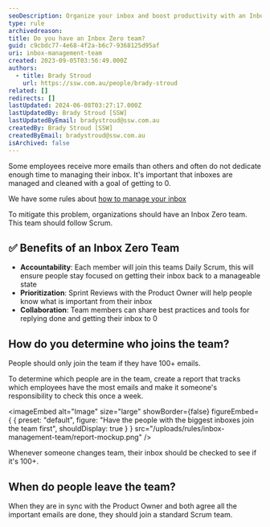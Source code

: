 ```yaml
---
seoDescription: Organize your inbox and boost productivity with an Inbox Zero team, where Scrum principles ensure accountability, prioritization, and collaboration to achieve a manageable inbox state.
type: rule
archivedreason:
title: Do you have an Inbox Zero team?
guid: c9cbdc77-4e68-4f2a-b6c7-9368125d95af
uri: inbox-management-team
created: 2023-09-05T03:56:49.000Z
authors:
  - title: Brady Stroud
    url: https://ssw.com.au/people/brady-stroud
related: []
redirects: []
lastUpdated: 2024-06-08T03:27:17.000Z
lastUpdatedBy: Brady Stroud [SSW]
lastUpdatedByEmail: bradystroud@ssw.com.au
createdBy: Brady Stroud [SSW]
createdByEmail: bradystroud@ssw.com.au
isArchived: false
---
```


Some employees receive more emails than others and often do not dedicate enough time to managing their inbox.
It's important that inboxes are managed and cleaned with a goal of getting to 0.

We have some rules about [how to manage your inbox](/rules-to-better-inbox-management)

To mitigate this problem, organizations should have an Inbox Zero team. This team should follow Scrum.

## ✅ Benefits of an Inbox Zero Team

- **Accountability**: Each member will join this teams Daily Scrum, this will ensure people stay focused on getting their inbox back to a manageable state
- **Prioritization**: Sprint Reviews with the Product Owner will help people know what is important from their inbox
- **Collaboration**: Team members can share best practices and tools for replying done and getting their inbox to 0

## How do you determine who joins the team?

People should only join the team if they have 100+ emails.

To determine which people are in the team, create a report that tracks which employees have the most emails and make it someone's responsibility to check this once a week.


<imageEmbed
  alt="Image"
  size="large"
  showBorder={false}
  figureEmbed={ {
    preset: "default",
    figure: "Have the people with the biggest inboxes join the team first",
    shouldDisplay: true
  } }
  src="/uploads/rules/inbox-management-team/report-mockup.png"
/>


Whenever someone changes team, their inbox should be checked to see if it's 100+.

## When do people leave the team?

When they are in sync with the Product Owner and both agree all the important emails are done, they should join a standard Scrum team.
